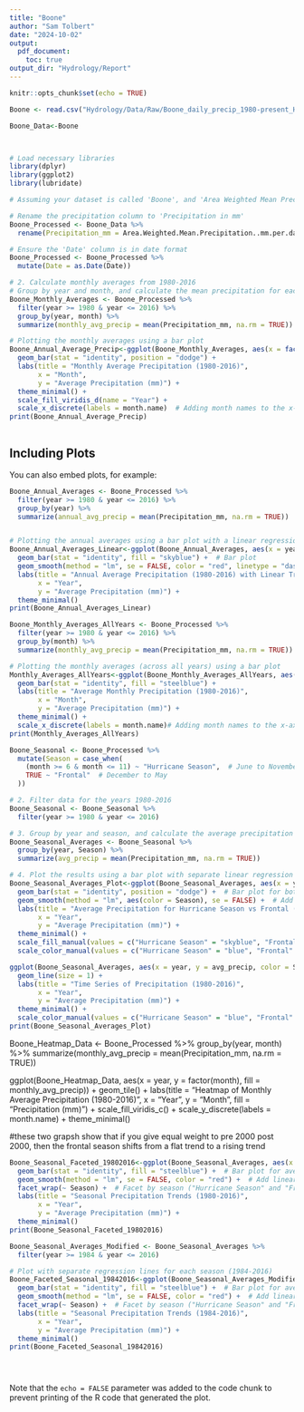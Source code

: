 ```yaml
---
title: "Boone"
author: "Sam Tolbert"
date: "2024-10-02"
output: 
  pdf_document:
    toc: true
output_dir: "Hydrology/Report"
---
```


```r
knitr::opts_chunk$set(echo = TRUE)
```


```r

Boone <- read.csv("Hydrology/Data/Raw/Boone_daily_precip_1980-present_HUC_050500010201_dayMet_split-dates-columns.csv", stringsAsFactors = TRUE)

Boone_Data<-Boone



# Load necessary libraries
library(dplyr)
library(ggplot2)
library(lubridate)

# Assuming your dataset is called 'Boone', and 'Area Weighted Mean Precipitation (mm per day)' is the precipitation column.

# Rename the precipitation column to 'Precipitation in mm'
Boone_Processed <- Boone_Data %>%
  rename(Precipitation_mm = Area.Weighted.Mean.Precipitation..mm.per.day.)

# Ensure the 'Date' column is in date format
Boone_Processed <- Boone_Processed %>%
  mutate(Date = as.Date(Date))

# 2. Calculate monthly averages from 1980-2016
# Group by year and month, and calculate the mean precipitation for each month
Boone_Monthly_Averages <- Boone_Processed %>%
  filter(year >= 1980 & year <= 2016) %>%
  group_by(year, month) %>%
  summarize(monthly_avg_precip = mean(Precipitation_mm, na.rm = TRUE))

# Plotting the monthly averages using a bar plot
Boone_Annual_Average_Precip<-ggplot(Boone_Monthly_Averages, aes(x = factor(month), y = monthly_avg_precip, fill = factor(year))) +
  geom_bar(stat = "identity", position = "dodge") +
  labs(title = "Monthly Average Precipitation (1980-2016)",
       x = "Month",
       y = "Average Precipitation (mm)") +
  theme_minimal() +
  scale_fill_viridis_d(name = "Year") +
  scale_x_discrete(labels = month.name)  # Adding month names to the x-axis
print(Boone_Annual_Average_Precip)



```

## Including Plots

You can also embed plots, for example:

```r


Boone_Annual_Averages <- Boone_Processed %>%
  filter(year >= 1980 & year <= 2016) %>%
  group_by(year) %>%
  summarize(annual_avg_precip = mean(Precipitation_mm, na.rm = TRUE))


# Plotting the annual averages using a bar plot with a linear regression line
Boone_Annual_Averages_Linear<-ggplot(Boone_Annual_Averages, aes(x = year, y = annual_avg_precip)) +
  geom_bar(stat = "identity", fill = "skyblue") +  # Bar plot
  geom_smooth(method = "lm", se = FALSE, color = "red", linetype = "dashed") +  # Linear regression line
  labs(title = "Annual Average Precipitation (1980-2016) with Linear Trend",
       x = "Year",
       y = "Average Precipitation (mm)") +
  theme_minimal()
print(Boone_Annual_Averages_Linear)

```

```r

Boone_Monthly_Averages_AllYears <- Boone_Processed %>%
  filter(year >= 1980 & year <= 2016) %>%
  group_by(month) %>%
  summarize(monthly_avg_precip = mean(Precipitation_mm, na.rm = TRUE))

# Plotting the monthly averages (across all years) using a bar plot
Monthly_Averages_AllYears<-ggplot(Boone_Monthly_Averages_AllYears, aes(x = factor(month), y = monthly_avg_precip)) +
  geom_bar(stat = "identity", fill = "steelblue") +
  labs(title = "Average Monthly Precipitation (1980-2016)",
       x = "Month",
       y = "Average Precipitation (mm)") +
  theme_minimal() +
  scale_x_discrete(labels = month.name)# Adding month names to the x-axis
print(Monthly_Averages_AllYears)

```

```r
Boone_Seasonal <- Boone_Processed %>%
  mutate(Season = case_when(
    (month >= 6 & month <= 11) ~ "Hurricane Season",  # June to November
    TRUE ~ "Frontal"  # December to May
  ))

# 2. Filter data for the years 1980-2016
Boone_Seasonal <- Boone_Seasonal %>%
  filter(year >= 1980 & year <= 2016)

# 3. Group by year and season, and calculate the average precipitation for each year and season
Boone_Seasonal_Averages <- Boone_Seasonal %>%
  group_by(year, Season) %>%
  summarize(avg_precip = mean(Precipitation_mm, na.rm = TRUE))

# 4. Plot the results using a bar plot with separate linear regression lines for each season
Boone_Seasonal_Averages_Plot<-ggplot(Boone_Seasonal_Averages, aes(x = year, y = avg_precip, fill = Season)) +
  geom_bar(stat = "identity", position = "dodge") +  # Bar plot for both seasons side-by-side
  geom_smooth(method = "lm", aes(color = Season), se = FALSE) +  # Add separate linear regression lines for each season
  labs(title = "Average Precipitation for Hurricane Season vs Frontal (1980-2016)",
       x = "Year",
       y = "Average Precipitation (mm)") +
  theme_minimal() +
  scale_fill_manual(values = c("Hurricane Season" = "skyblue", "Frontal" = "orange")) +
  scale_color_manual(values = c("Hurricane Season" = "blue", "Frontal" = "red"))

ggplot(Boone_Seasonal_Averages, aes(x = year, y = avg_precip, color = Season, group = Season)) +
  geom_line(size = 1) +
  labs(title = "Time Series of Precipitation (1980-2016)",
       x = "Year",
       y = "Average Precipitation (mm)") +
  theme_minimal() +
  scale_color_manual(values = c("Hurricane Season" = "blue", "Frontal" = "red"))
print(Boone_Seasonal_Averages_Plot)

```

Boone_Heatmap_Data <- Boone_Processed %>%
  group_by(year, month) %>%
  summarize(monthly_avg_precip = mean(Precipitation_mm, na.rm = TRUE))

ggplot(Boone_Heatmap_Data, aes(x = year, y = factor(month), fill = monthly_avg_precip)) +
  geom_tile() +
  labs(title = "Heatmap of Monthly Average Precipitation (1980-2016)",
       x = "Year",
       y = "Month",
       fill = "Precipitation (mm)") +
  scale_fill_viridis_c() +
  scale_y_discrete(labels = month.name) +
  theme_minimal()


#these two grapsh show that if you give equal weight to pre 2000 post 2000, then the frontal season shifts from a flat trend to a rising trend

```r
Boone_Seasonal_Faceted_19802016<-ggplot(Boone_Seasonal_Averages, aes(x = year, y = avg_precip)) +
  geom_bar(stat = "identity", fill = "steelblue") +  # Bar plot for average precipitation
  geom_smooth(method = "lm", se = FALSE, color = "red") +  # Add linear regression line
  facet_wrap(~ Season) +  # Facet by season ("Hurricane Season" and "Frontal")
  labs(title = "Seasonal Precipitation Trends (1980-2016)",
       x = "Year",
       y = "Average Precipitation (mm)") +
  theme_minimal()
print(Boone_Seasonal_Faceted_19802016)

Boone_Seasonal_Averages_Modified <- Boone_Seasonal_Averages %>%
  filter(year >= 1984 & year <= 2016)

# Plot with separate regression lines for each season (1984-2016)
Boone_Faceted_Seasonal_19842016<-ggplot(Boone_Seasonal_Averages_Modified, aes(x = year, y = avg_precip)) +
  geom_bar(stat = "identity", fill = "steelblue") +  # Bar plot for average precipitation
  geom_smooth(method = "lm", se = FALSE, color = "red") +  # Add linear regression line
  facet_wrap(~ Season) +  # Facet by season ("Hurricane Season" and "Frontal")
  labs(title = "Seasonal Precipitation Trends (1984-2016)",
       x = "Year",
       y = "Average Precipitation (mm)") +
  theme_minimal()
print(Boone_Faceted_Seasonal_19842016)





```

Note that the `echo = FALSE` parameter was added to the code chunk to prevent printing of the R code that generated the plot.
